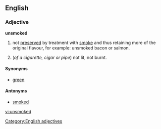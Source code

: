 ==English==

===Adjective===
'''unsmoked''' {{notcomp}}

# {{food}} not [[preserve]]d by treatment with [[smoke]] and thus retaining more of the original flavour, for example: unsmoked bacon or salmon.
# (''of a cigarette, cigar or pipe'') not lit, not burnt.

====Synonyms====
* {{context|food|dated}} [[green]]

====Antonyms====
* [[smoked]]

[[Category:English adjectives]]

[[vi:unsmoked]]